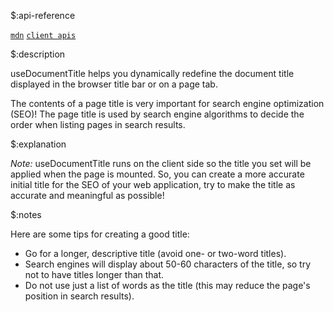 $:api-reference

[`mdn`](https://developer.mozilla.org/en-US/docs/Web/HTML/Element/title)
[`client apis`](https://react.dev/reference/react-dom/client#client-apis)


$:description

useDocumentTitle helps you dynamically redefine the document title displayed in the browser title bar or on a page tab.

The contents of a page title is very important for search engine optimization (SEO)! The page title is used by search engine algorithms to decide the order when listing pages in search results.


$:explanation

*Note:* useDocumentTitle runs on the client side so the title you set will be applied when the page is mounted. So, you can create a more accurate initial title for the SEO of your web application, try to make the title as accurate and meaningful as possible!


$:notes

Here are some tips for creating a good title:

- Go for a longer, descriptive title (avoid one- or two-word titles).
- Search engines will display about 50-60 characters of the title, so try not to have titles longer than that.
- Do not use just a list of words as the title (this may reduce the page's position in search results).
